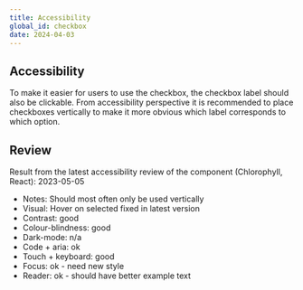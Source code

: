 ```yaml
---
title: Accessibility
global_id: checkbox
date: 2024-04-03
---
```


## Accessibility

To make it easier for users to use the checkbox, the checkbox label should also be clickable.
From accessibility perspective it is recommended to place checkboxes vertically to make it more obvious which label corresponds to which option.

## Review
Result from the latest accessibility review of the component (Chlorophyll, React): 2023-05-05

- Notes: Should most often only be used vertically
- Visual: Hover on selected fixed in latest version
- Contrast: good
- Colour-blindness: good
- Dark-mode: n/a
- Code + aria: ok
- Touch + keyboard: good
- Focus: ok - need new style
- Reader: ok - should have better example text